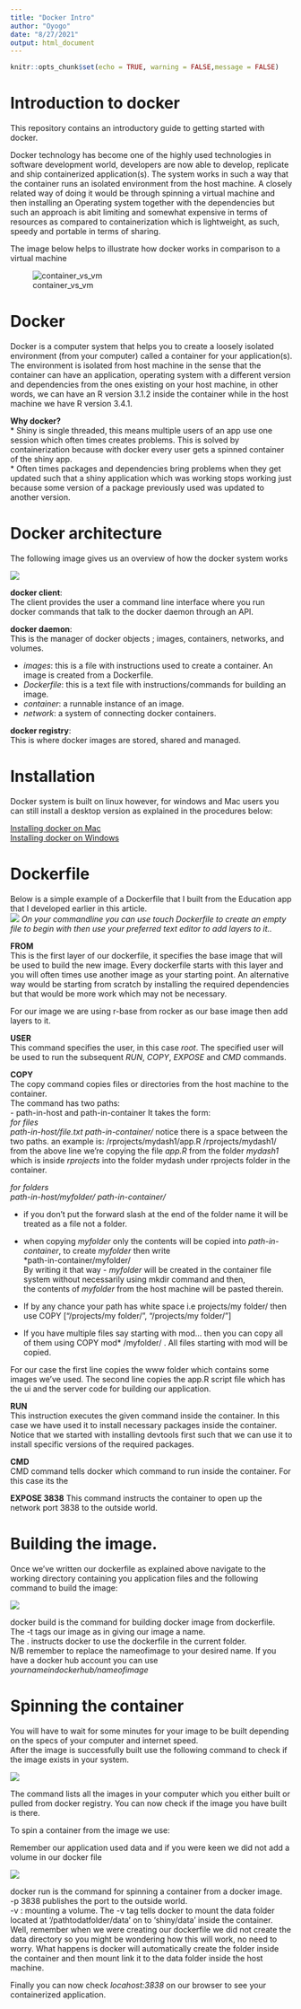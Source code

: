 ```yaml
---
title: "Docker Intro"
author: "Oyogo"
date: "8/27/2021"
output: html_document
---
```


```r
knitr::opts_chunk$set(echo = TRUE, warning = FALSE,message = FALSE)
```


# Introduction to docker
This repository contains an introductory guide to getting started with docker.   

Docker technology has become one of the highly used technologies in software development world, developers are now able to develop, replicate and ship containerized application(s). The system works in such a way that the container runs an isolated environment from the host machine. A closely related way of doing it would be through spinning a virtual machine and then installing an Operating system together with the dependencies but such an approach is abit limiting and somewhat expensive in terms of resources as compared to containerization which is lightweight, as such, speedy and portable in terms of sharing.   

The image below helps to illustrate how docker works in comparison to a virtual machine  

![container_vs_vm](www/container-vm.png)  

# Docker  
Docker is a computer system that helps you to create a loosely isolated environment (from your computer) called a container for your application(s). The environment is isolated from host machine in the sense that the container can have an application, operating system with a different version and dependencies from the ones existing on your host machine, in other words, we can have an R version 3.1.2 inside the container while in the host machine we have R version 3.4.1.  

**Why docker?**   
 * Shiny is single threaded, this means multiple users of an app use one session which often times creates problems. This is solved   by containerization because with docker every user gets a spinned container of the shiny app.  
 * Often times packages and dependencies bring problems when they get updated such that a shiny application which was working stops working just because some version of a package previously used was updated to another version. 
 

# Docker architecture 

The following image gives us an overview of how the docker system works  

 ![](www/docker_architecture.png)

**docker client**:   
The client provides the user a command line interface where you run docker commands that talk to the docker daemon through an API.   

**docker daemon**:   
This is the manager of docker objects ; images, containers, networks, and volumes.  

- _images_: this is a file with instructions used to create a container. An image is created from a Dockerfile. 
- _Dockerfile_: this is a text file with instructions/commands for building an image.   
- _container_: a runnable instance of an image.  
- _network_: a system of connecting docker containers.  


**docker registry**:  
This is where docker images are stored, shared and managed.  


# Installation
Docker system is built on linux however, for windows and Mac users you can still install a desktop version as explained in the procedures below:  

[Installing docker on Mac](https://hub.docker.com/editions/community/docker-ce-desktop-mac)   
[Installing docker on Windows](https://hub.docker.com/editions/community/docker-ce-desktop-windows)   

# Dockerfile
Below is a simple example of a Dockerfile that I built from the Education app that I developed earlier in this article.  
 ![](www/dfile.png)
_On your commandline you can use *touch Dockerfile* to create an empty file to begin with then use your preferred text editor to add layers to it.._  

**FROM**  
This is the first layer of our dockerfile, it specifies the base image that will be used to build the new image. Every dockerfile starts with this layer and you will often times use another image as your starting point. An alternative way would be starting from scratch by installing the required dependencies but that would be more work which may not be necessary.  

For our image we are using r-base from rocker as our base image then add layers to it.     

**USER**  
This command specifies the user, in this case _root_.  The specified user will be used to run the subsequent _RUN_, _COPY_, _EXPOSE_ and _CMD_ commands.  

**COPY**   
The copy command copies files or directories from the host machine to the container.  
The command has two paths:  
  - path-in-host and path-in-container
It takes the form:  
  _for files_  
  *path-in-host/file.txt* *path-in-container/* 
  notice there is a space between the two paths.
  an example is: /rprojects/mydash1/app.R /rprojects/mydash1/ 
  from the above line we're copying the file _app.R_ from the folder _mydash1_ which is inside _rprojects_ into the folder mydash under rprojects folder in the container. 
  
  _for folders_  
  *path-in-host/myfolder/* *path-in-container/*   
   
   - if you don't put the forward slash at the end of the folder name it will be treated as a file not a folder.    
   - when copying _myfolder_ only the contents will be copied into *path-in-container*, to create _myfolder_ then write    
   *path-in-container/myfolder/      
   By writing it that way - _myfolder_ will be created in the container file system without necessarily using mkdir command and then,   
   the contents of _myfolder_ from the host machine will be pasted therein.    
  
  * If by any chance your path has white space i.e projects/my folder/ then use COPY ["/projects/my folder/", "/projects/my folder/"]    
  * If you have multiple files say starting with mod... then you can copy all of them using COPY mod* /myfolder/ . All files starting with mod will be copied.    
  
  For our case the first line copies the www folder which contains some images we've used.
  The second line copies the app.R script file which has the ui and the server code for building our application.  
  
**RUN**  
This instruction executes the given command inside the container. In this case we have used it to install necessary packages inside the container.  
Notice that we started with installing devtools first such that we can use it to install specific versions of the required packages.  


**CMD**  
CMD command tells docker which command to run inside the container.  For this case its the 

**EXPOSE 3838**
This command instructs the container to open up the network port 3838 to the outside world. 

  
# Building the image.  
Once we've written our dockerfile as explained above navigate to the working directory containing you application files and the following command to build the image:  

![](www/dbuild.png)

docker build is the command for building docker image from dockerfile.   
The -t tags our image as in giving our image a name.   
The . instructs docker to use the dockerfile in the current folder.  
N/B remember to replace the nameofimage to your desired name. If you have a docker hub account you can use *yournameindockerhub/nameofimage* 

# Spinning the container  

You will have to wait for some minutes for your image to be built depending on the specs of your computer and internet speed.  
After the image is successfully built use the following command to check if the image exists in your system.  

![](www/dimages.png)

The command lists all the images in your computer which you either built or pulled from docker registry. You can now check if the image you have built is there.  

To spin a container from the image we use:  

Remember our application used data and if you were keen we did not add a volume in our docker file

![](www/drun.png)

docker run is the command for spinning a container from a docker image.    
-p 3838 publishes the port to the outside world.    
-v : mounting a volume. The -v tag tells docker to mount the data folder located at '/pathtodatfolder/data' on to 'shiny/data' inside the container.   
Well, remember when we were creating our dockerfile we did not create the data directory so you might be wondering how this will work, no need to worry. What happens is docker will automatically create the folder inside the container and then mount link it to the data folder inside the host machine.    

Finally you can now check _locahost:3838_ on our browser to see your containerized application.  

